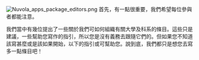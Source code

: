 [[File:Nuvola_apps_package_editors.png|right]]
首先，有一點很重要，我們希望每位參與者都能注意。

我們當中有幾位提出了一些關於我們可如何組織有關大學及科系的條目。這些只是建議，一些幫助您寫作的指引，所以您是沒有義務去跟隨它們的。但如果您不知道該寫甚麼或是該如果開始，以下的指引或可幫助您。說到底，我們都只是想您去寫多一點條目吧！